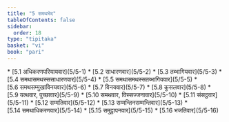 ```yaml
---
title: "5 समथभेद"
tableOfContents: false
sidebar:
  order: 18
type: "tipitaka"
basket: "vi"
book: "pari"
---
```



<DynamicBreadcrumb />



<TableOfContents book="pari" section="5">
* [5.1 अधिकरणपरियायवार](5/5-1)
* [5.2 साधारणवार](5/5-2)
* [5.3 तब्भागियवार](5/5-3)
* [5.4 समथासमथस्ससाधारणवार](5/5-4)
* [5.5 समथासमथस्सतब्भागियवार](5/5-5)
* [5.6 समथसम्मुखाविनयवार](5/5-6)
* [5.7 विनयवार](5/5-7)
* [5.8 कुसलवार](5/5-8)
* [5.9 यत्थवार, पुच्छावार](5/5-9)
* [5.10 समथवार, विस्सज्जनावार](5/5-10)
* [5.11 संसट्ठवार](5/5-11)
* [5.12 सम्मतिवार](5/5-12)
* [5.13 सम्मन्तिनसम्मन्तिवार](5/5-13)
* [5.14 समथाधिकरणवार](5/5-14)
* [5.15 समुट्ठापनवार](5/5-15)
* [5.16 भजतिवार](5/5-16)
</TableOfContents>